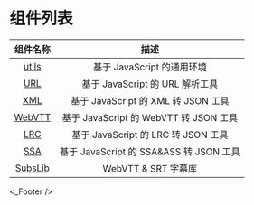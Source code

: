 
# 组件列表

| 组件名称 | 描述 |
| :---: | :---: |
| [utils](https://github.com/NSNanoCat/utils) | 基于 JavaScript 的通用环境 |
| [URL](https://github.com/NSNanoCat/URL) | 基于 JavaScript 的 URL 解析工具 |
| [XML](https://github.com/NSNanoCat/XML) | 基于 JavaScript 的 XML 转 JSON 工具 |
| [WebVTT](https://github.com/DualSubs/WebVTT) | 基于 JavaScript 的 WebVTT 转 JSON 工具 |
| [LRC](https://github.com/DualSubs/LRC) | 基于 JavaScript 的 LRC 转 JSON 工具 |
| [SSA](https://github.com/DualSubs/SSA) | 基于 JavaScript 的 SSA&ASS 转 JSON 工具 |
| [SubsLib](https://github.com/DualSubs/SubsLib) | WebVTT & SRT 字幕库 |

<_Footer />
